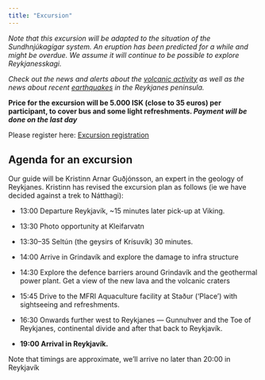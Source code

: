 ```yaml
---
title: "Excursion"
---
```


*Note that this excursion will be adapted to the situation of the Sundhnjúkagígar system. An eruption has been predicted for a while and might be overdue. We assume it will continue to be possible to explore Reykjanesskagi.* 

*Check out the news and alerts about the [volcanic activity](https://en.vedur.is/volcanoes/fagradalsfjall-eruption/news-and-alerts/) as well as the news about recent [earthquakes](https://en.vedur.is/earthquakes-and-volcanism/earthquakes/reykjanespeninsula/) in the Reykjanes peninsula.*

**Price for the excursion will be 5.000 ISK (close to 35 euros) per participant, to cover bus and some light refreshments.
_Payment will be done on the last day_**

Please register here: [Excursion registration](https://docs.google.com/spreadsheets/d/177RuPA6R0SAqunHhq-K_S-ESJspCo675uuDHbYBn3rM/edit?usp=sharing)



## Agenda for an excursion

Our guide will be Kristinn Arnar Guðjónsson, an expert in the geology of Reykjanes. Kristinn has revised the excursion plan as follows (ie we have decided against a trek to Nátthagi):

-   13:00 Departure Reykjavík, ~15 minutes later pick-up at Viking.

-   13:30 Photo opportunity at Kleifarvatn

-   13:30--35 Seltún (the geysirs of Krísuvík) 30 minutes.

-   14:00 Arrive in Grindavík and explore the damage to infra structure

-   14:30 Explore the defence barriers around Grindavík and the geothermal power plant.  Get a view of the new lava and the volcanic craters

-   15:45 Drive to the MFRI Aquaculture facility at Staður ('Place') with sightseeing and refreshments.

-   16:30 Onwards further west to Reykjanes --- Gunnuhver and the Toe of Reykjanes, continental divide and after that back to Reykjavík.

-   **19:00 Arrival in Reykjavík.**

Note that timings are approximate, we'll arrive no later than 20:00 in Reykjavík
